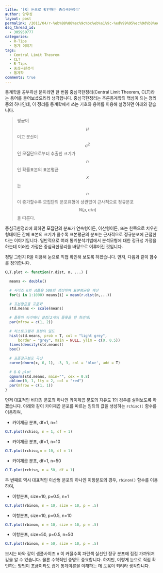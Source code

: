 ```yaml
---
title: '[R] 눈으로 확인하는 중심극한정리'
author: 양우성
layout: post
permalink: /2011/04/r-%eb%88%88%ec%9c%bc%eb%a1%9c-%ed%99%95%ec%9d%b8%ed%95%98%eb%8a%94-%ec%a4%91%ec%8b%ac%ea%b7%b9%ed%95%9c%ec%a0%95%eb%a6%ac/
dsq_thread_id:
  - 305950777
categories:
  - R-Tips
  - 통계 이야기
tags:
  - Central Limit Theorem
  - CLT
  - R-Tips
  - 중심극한정리
  - 통계학
comments: true
---
```

통계학을 공부하신 분이라면 한 번쯤 중심극한정리(Central Limit Theorem, CLT)라는 용어를 들어보셨으리라 생각합니다. 중심극한정리는 추론통계학의 핵심이 되는 정리 중의 하나인데, 이 정리를 통계학에서 쓰는 기호와 용어를 이용해 설명하면 아래와 같습니다.

> 평균이 $$ \mu $$ 이고 분산이 $$ \sigma^2 $$ 인 모집단으로부터 추출한 크기가 $$ n $$인 확률표본의 표본평균 $$ \bar{X} $$는 $$ n $$이 증가할수록 모집단의 분포유형에 상관없이 근사적으로 정규분포 $$ N(\mu, \sigma/n) $$을 따른다.

중심극한정리에 의하면 모집단의 분포가 연속형이든, 이산형이든, 또는 한쪽으로 치우친 형태이든 간에 표본의 크기가 클수록 표본평균의 분포는 근사적으로 정규분포에 근접한다는 이야기입니다. 일반적으로 여러 통계분석기법에서 분석모형에 대한 정규성 가정을 하는데 이러한 가정은 중심극한정리를 바탕으로 이루어진 것입니다.

정말 그런지 R을 이용해 눈으로 직접 확인해 보도록 하겠습니다. 먼저, 다음과 같이 함수를 정의합니다.

```r
CLT.plot <- function(r.dist, n, ...) {
 
  means <- double()
 
  # 사이즈 n의 샘플을 500회 생성하여 표본평균을 계산
  for(i in 1:1000) means[i] = mean(r.dist(n,...))
 
  # 표본평균을 표준화
  std.means <- scale(means)
 
  # 플롯의 파라메터 설정(2개의 플롯을 한 화면에)
  par(mfrow = c(1, 2))
 
  # 히스토그램과 표본의 밀도
  hist(std.means, prob = T, col = "light grey",
      border = "grey", main = NULL, ylim = c(0, 0.5))
  lines(density(std.means))
  box()
 
  # 표준정규분포 곡선
  curve(dnorm(x, 0, 1), -3, 3, col = 'blue', add = T)
 
  # Q-Q plot
  qqnorm(std.means, main="", cex = 0.8)
  abline(0, 1, lty = 2, col = "red")
  par(mfrow = c(1, 1))
}
```

먼저 대표적인 비대칭 분포의 하나인 카이제곱 분포의 자유도 1의 경우를 살펴보도록 하겠습니다. 아래와 같이 카이제곱 분포를 따르는 임의의 값을 생성하는 `rchisq()` 함수를 이용하여, 

* 카이제곱 분포, df=1, n=1

```r
CLT.plot(rchisq, n = 1, df = 1)
```

* 카이제곱 분포, df=1, n=10

```r
CLT.plot(rchisq,n = 10, df = 1)
```

* 카이제곱 분포, df=1, n=50

```r
CLT.plot(rchisq, n = 50, df = 1)
```

두 번째로 역시 대표적인 이산형 분포의 하나인 이항분포의 경우, `rbinom()` 함수를 이용하여,

* 이항분포, size=10, p=0.5, n=1

```r
CLT.plot(rbinom, n = 10, size = 10, p = .5)
```

* 이항분포, size=10, p=0.5, n=10

```r
CLT.plot(rbinom, n = 10, size = 10, p = .5)
```

* 이항분포, size=50, p=0.5, n=50

```r
CLT.plot(rbinom, n = 50, size = 10, p = .5)
```

보시는 바와 같이 샘플사이즈 n 이 커질수록 파란색 실선인 정규 분포에 점점 가까워져 감을 알 수 있습니다. 물론 수학적인 증명도 중요합니다. 하지만, 이렇게 눈으로 직접 확인하는 방법이 조금이라도 쉽게 통계이론을 이해하는 데 도움이 되리라 생각합니다.